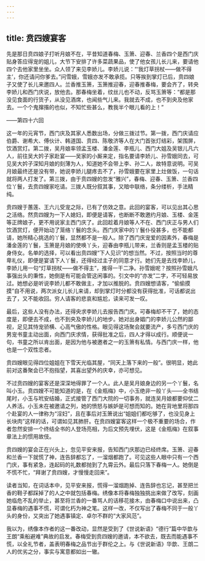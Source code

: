 ```yaml
---
---
---
```

title: 贲四嫂宴客
---




先是那日贲四娘子打听月娘不在，平昔知道春梅、玉箫、迎春、兰香四个是西门庆贴身答应得宠的姐儿，大节下安排了许多菜蔬果品，使了他女孩儿长儿来，要请他四个去他家里坐坐。众人领了来见李娇儿。李娇儿说：“‘我灯草拐杖——做不得主’，你还请问你爹去。”问雪娥，雪娥亦发不敢承揽。只等挨到掌灯已后，贲四娘子又使了长儿来邀四人。兰香推玉箫，玉箫推迎春，迎春推春梅，要会齐了，转央李娇儿和西门庆说，放他去。那春梅坐着，纹丝儿也不动，反骂玉箫等：“都是那没见食面的行货子，从没见酒席，也闻些气儿来。我就去不成，也不到央及他家去。一个个鬼撺揝的也似，不知忙些甚么，教我半个眼儿看的上！”

——第四十六回

这一年的元宵节，西门庆及其家人悉数出场，分做三拨过节。第一拨，西门庆请应伯爵、谢希大、傅伙计、韩道国、贲四、陈敬济等人在大门首张灯结彩，架围屏，饮酒赏灯。第二拨，吴月娘率领孟玉楼、潘金莲、李瓶儿、西门大姐及吴银儿凡六人，前往吴大妗子家赴宴——吴家的小厮来定，指名要请李娇儿、孙雪娥同去，可见吴大妗子深知月娘的刻薄为人，知道她不会带上李、孙二人，故特意说明。可吴月娘最终还是没有带，她说李娇儿腿疼去不了，孙雪娥要在家里上灶做饭，一句话就将两人打发了。第三拨，由于贲四嫂的忽发“雅兴”，春梅、迎春、玉箫、兰香四位丫鬟，去贲四嫂家吃请。三拨人既分叙其事，又暗中联络，条分缕析，手法精纯。

贲四嫂于蕙莲、王六儿受宠之际，已有了仿效之意。此回的宴客，可以见出其心思之活络。然贲四嫂为一下人媳妇，即便是请客，也断断不敢邀约月娘、玉楼、金莲等正牌娘子，更不用说家主西门庆了。此回趁着月娘等人不在、西门庆正与男人们饮酒赏灯，便开始动了笼络丫鬟的念头。西门庆家中的丫鬟仆役甚多，也不能都请，她所精心挑选的丫鬟，显然都不是一般人。除了西门庆宠爱的因素外，春梅是潘金莲的丫鬟，玉箫是月娘的使唤丫头，迎春由李瓶儿带来，兰香则是孟玉楼的贴身侍女。名单的选择，可以看出贲四嫂“下人见识”的想当然。不过，按照当时的尊卑礼仪，即便是宴请下人丫鬟，还得经过主子的同意才行。她们先是去找李娇儿，李娇儿用一句“灯草拐杖——做不得主”，推得一干二净。孙雪娥呢？按照孙雪娥凡事强出头的秉性，她倒是有可能会管这闲事的。引文中的“亦发”二字，不可轻易放过。她想必是听说李娇儿都不敢做主，才加以推脱的。贲四嫂想请客，“偷偷摸摸”自不用说，两次派女儿长儿来请，却到掌灯时分都没有获得批准，可话都说出去了，又不能收回。穷人请客的悲哀和尴尬，读来可发一叹。

最后，这些人没有办法，还得央求李娇儿去报告西门庆。可春梅却不干了，她的态度是，即便去不成，也不到央及李娇儿的地步。她对出身娼门的李娇儿公然的鄙视，足见其恃宠骄横、心高气傲的性格。眼见得这场聚会就要流产，多亏西门庆的男宠书童主动出面，向西门庆求情，获得批准之后，四人才得以成行。顺便说一句，书童之所以肯出面，是因为他与被邀者之一的玉箫有私情。与西门庆一样，他也是一个双性恋者。

贲四嫂眼见得四位姐姐在下雪天光临其屋，“同天上落下来的一般”。很明显，她此前对这番聚会已不抱指望，其喜出望外的庆幸，亦可想见。

不过贲四嫂的宴客还是深深地得罪了一个人。此人是吴月娘身边的另一个丫鬟，名叫小玉。贲四嫂不可能知道的是，在《金瓶梅》中，小玉绝非一般丫头——全书结尾时，小玉与玳安结婚，正式接管了西门大院的一切事务，就连吴月娘都要仰仗二人养活。小玉未在被邀请之列，她的愤怒与嫉妒是可想而知的。她在背地里将那四个赴宴的人一律称为“淫妇”，且在事后对玉箫说出“姐姐们都吃够了，也没见身上长块肉”这样的话，可谓如见其肺肝。在贲四嫂宴客这样一个极不重要的场合，作者忽然安排一个终结全书的人登场亮相，为后文预先埋伏，这是《金瓶梅》在叙事章法上的惯用故伎。

贲四嫂的宴会正在兴头上，忽见平安来报，告知西门庆那边已经终席。玉箫、迎春和兰香一下就慌了神，连告辞都忘了，一溜烟都跑了。可见这些人眼中只有一个西门庆，事有紧急，连起码的礼数都抛到了九霄云外。最后只落下春梅一人。她倒是不慌不忙，“拜谢了贲四嫂，才慢慢走回来”。

读者当知，在词话本中，见平安来报，慌得一溜烟跑掉、连告辞也忘记，甚至把兰香的鞋子都踩掉了的人之中就包括春梅。绣像本将春梅独独挑出来做了改写，刻画她临危不乱的举止，甚至将兰香的一番骂人的话移花接木，由春梅口中说出来，凸显春梅的遇事不慌，可谓化朽为神之笔。这样一改，不仅写出了春梅不同于一般丫头的身份，又突出了她遇事镇定、卓尔不群的“大家风范”。

我以为，绣像本作者的这一番改动，显然是受到了《世说新语》“德行”篇中华歆与王朗“乘船避难”典故的启发。春梅受到贲四嫂的邀请，本不欲去，既去而能遇事不慌，以全礼节者，盖表明春梅之品节出于群伦之上。与《世说新语》华歆、王朗二人的优劣之分，事实与寓意都如出一辙。